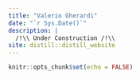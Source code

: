 ```yaml
---
title: "Valerio Gherardi"
date: "`r Sys.Date()`"
description: |
  /!\\ Under Construction /!\\ 
site: distill::distill_website
---
```


```r
knitr::opts_chunk$set(echo = FALSE)
```

